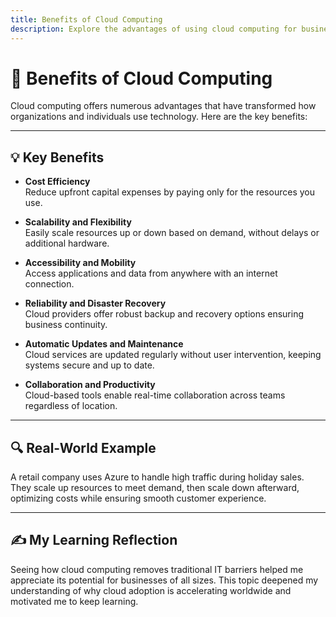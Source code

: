 ```yaml
---
title: Benefits of Cloud Computing
description: Explore the advantages of using cloud computing for businesses and individuals.
---
```


# 🌟 Benefits of Cloud Computing

Cloud computing offers numerous advantages that have transformed how organizations and individuals use technology. Here are the key benefits:

---

## 💡 Key Benefits

- **Cost Efficiency**  
  Reduce upfront capital expenses by paying only for the resources you use.

- **Scalability and Flexibility**  
  Easily scale resources up or down based on demand, without delays or additional hardware.

- **Accessibility and Mobility**  
  Access applications and data from anywhere with an internet connection.

- **Reliability and Disaster Recovery**  
  Cloud providers offer robust backup and recovery options ensuring business continuity.

- **Automatic Updates and Maintenance**  
  Cloud services are updated regularly without user intervention, keeping systems secure and up to date.

- **Collaboration and Productivity**  
  Cloud-based tools enable real-time collaboration across teams regardless of location.

---

## 🔍 Real-World Example

A retail company uses Azure to handle high traffic during holiday sales. They scale up resources to meet demand, then scale down afterward, optimizing costs while ensuring smooth customer experience.

---

## ✍️ My Learning Reflection

Seeing how cloud computing removes traditional IT barriers helped me appreciate its potential for businesses of all sizes. This topic deepened my understanding of why cloud adoption is accelerating worldwide and motivated me to keep learning.

